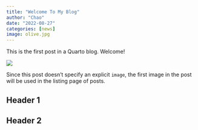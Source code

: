 ```yaml
---
title: "Welcome To My Blog"
author: "Chao"
date: "2022-08-27"
categories: [news]
image: olive.jpg
---
```


This is the first post in a Quarto blog. Welcome!

![](olive.jpg)

Since this post doesn't specify an explicit `image`, the first image in the post will be used in the listing page of posts.

## Header 1


## Header 2